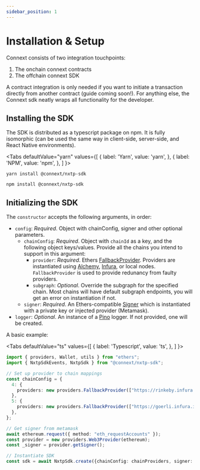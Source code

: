 ```yaml
---
sidebar_position: 1
---
```


# Installation & Setup

Connext consists of two integration touchpoints: 
1. The onchain connext contracts
2. The offchain connext SDK

A contract integration is only needed if you want to initiate a transaction directly from another contract (guide coming soon!). For anything else, the Connext sdk neatly wraps all functionality for the developer.

## Installing the SDK

The SDK is distributed as a typescript package on npm. It is fully isomorphic (can be used the same way in client-side, server-side, and React Native environments).


<Tabs
  defaultValue="yarn"
  values={[
    { label: 'Yarn', value: 'yarn', },
    { label: 'NPM', value: 'npm', },
  ]
}>
<TabItem value="yarn">

```shell
yarn install @connext/nxtp-sdk
```

</TabItem>
<TabItem value="npm">

```shell
npm install @connext/nxtp-sdk
```

</TabItem>
</Tabs>

## Initializing the SDK

The `constructor` accepts the following arguments, in order:

- `config`: _Required_. Object with chainConfig, signer and other optional parameters.
  - `chainConfig`: _Required_. Object with `chainId` as a key, and the following object keys/values. Provide all the chains you intend to support in this argument:
    - `provider`: _Required_. Ethers [FallbackProvider](https://docs.ethers.io/v5/api/providers/other/#FallbackProvider). Providers are instantiated using [Alchemy](https://www.alchemy.com), [Infura](https://infura.io), or local nodes. `FallbackProvider` is used to provide redunancy from faulty providers.
    - `subgraph`: _Optional_. Override the subgraph for the specified chain. Most chains will have default subgraph endpoints, you will get an error on instantiation if not.
  - `signer`: _Required_. An Ethers-compatible [Signer](https://docs.ethers.io/v5/api/signer/) which is instantiated with a private key or injected provider (Metamask).
- `logger`: _Optional_. An instance of a [Pino](https://getpino.io) logger. If not provided, one will be created.

A basic example:

<Tabs
  defaultValue="ts"
  values={[
    { label: 'Typescript', value: 'ts', },
  ]
}>
<TabItem value="ts">

```ts
import { providers, Wallet, utils } from "ethers";
import { NxtpSdkEvents, NxtpSdk } from "@connext/nxtp-sdk";

// Set up provider to chain mappings
const chainConfig = {
  4: {
    providers: new providers.FallbackProvider(["https://rinkeby.infura.io/..."]),
  },
  5: {
    providers: new providers.FallbackProvider(["https://goerli.infura.io/..."]),
  },
};

// Get signer from metamask
await ethereum.request({ method: "eth_requestAccounts" });
const provider = new providers.Web3Provider(ethereum);
const _signer = provider.getSigner();

// Instantiate SDK
const sdk = await NxtpSdk.create({chainConfig: chainProviders, signer: _signer});
```

</TabItem>
</Tabs>